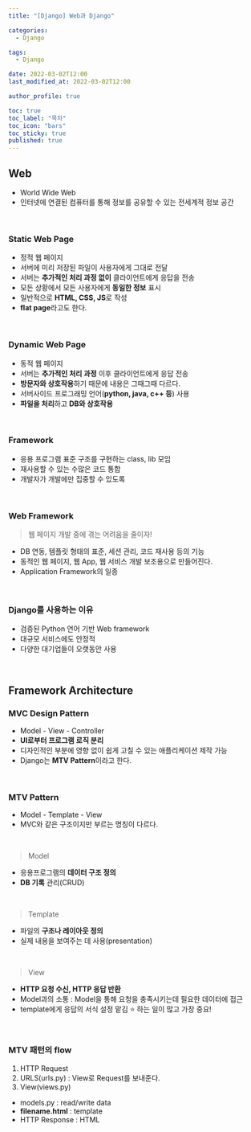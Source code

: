 ```yaml
---
title: "[Django] Web과 Django"

categories:
  - Django

tags:
  - Django

date: 2022-03-02T12:00
last_modified_at: 2022-03-02T12:00

author_profile: true

toc: true
toc_label: "목차"
toc_icon: "bars"
toc_sticky: true
published: true
---
```


## Web

- World Wide Web
- 인터넷에 연결된 컴퓨터를 통해 정보를 공유할 수 있는 전세계적 정보 공간

<br />

### Static Web Page

- 정적 웹 페이지
- 서버에 미리 저장된 파일이 사용자에게 그대로 전달
- 서버는 **추가적인 처리 과정 없이** 클라이언트에게 응답을 전송
- 모든 상황에서 모든 사용자에게 **동일한 정보** 표시
- 일반적으로 **HTML, CSS, JS**로 작성
- **flat page**라고도 한다.

<br />

### Dynamic Web Page

- 동적 웹 페이지
- 서버는 **추가적인 처리 과정** 이후 클라이언트에게 응답 전송
- **방문자와 상호작용**하기 때문에 내용은 그때그때 다르다.
- 서버사이드 프로그래밍 언어(**python, java, c++ 등**) 사용
- **파일을 처리**하고 **DB와 상호작용**

<br />

### Framework

- 응용 프로그램 표준 구조를 구현하는 class, lib 모임
- 재사용할 수 있는 수많은 코드 통합
- 개발자가 개발에만 집중할 수 있도록

<br />

### Web Framework

> 웹 페이지 개발 중에 겪는 어려움을 줄이자!

- DB 연동, 템플릿 형태의 표준, 세션 관리, 코드 재사용 등의 기능
- 동적인 웹 페이지, 웹 App, 웹 서비스 개발 보조용으로 만들어진다.
- Application Framework의 일종

<br />

### Django를 사용하는 이유

- 검증된 Python 언어 기반 Web framework
- 대규모 서비스에도 안정적
- 다양한 대기업들이 오랫동안 사용

<br />

## Framework Architecture

### MVC Design Pattern

- Model - View - Controller
- **UI로부터 프로그램 로직 분리**
- 디자인적인 부분에 영향 없이 쉽게 고칠 수 있는 애플리케이션 제작 가능
- Django는 **MTV Pattern**이라고 한다.

<br />

### MTV Pattern

- Model - Template - View
- MVC와 같은 구조이지만 부르는 명칭이 다르다.

<br />

> Model

- 응용프로그램의 **데이터 구조 정의**
- **DB 기록** 관리(CRUD)

<br />

> Template

- 파일의 **구조나 레이아웃 정의**
- 실제 내용을 보여주는 데 사용(presentation)

<br />

> View

- **HTTP 요청 수신, HTTP 응답 반환**
- Model과의 소통 : Model을 통해 요청을 충족시키는데 필요한 데이터에 접근
- template에게 응답의 서식 설정 맡김
⭐ 하는 일이 많고 가장 중요!

<br />

### MTV 패턴의 flow

1. HTTP Request
2. URLS(urls.py) : View로 Request를 보내준다.
3. View(views.py)
- models.py : read/write data
- **filename.html** : template
- HTTP Response : HTML

